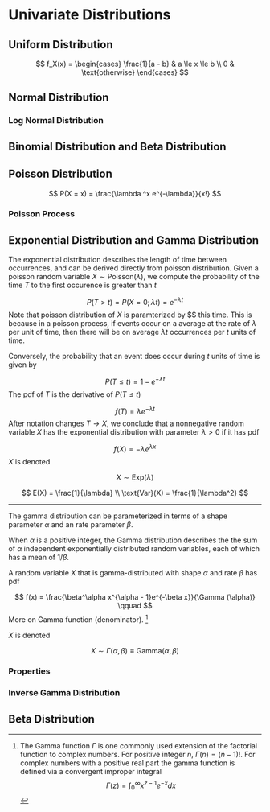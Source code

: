 # Univariate Distributions 

## Uniform Distribution 

$$
f_X(x) = 
\begin{cases}
\frac{1}{a - b} & a \le x \le b \\
0  & \text{otherwise}
\end{cases}
$$

## Normal Distribution 

### Log Normal Distribution 



## Binomial Distribution and Beta Distribution



## Poisson Distribution 

$$
P(X = x) = \frac{\lambda ^x e^{-\lambda}}{x!}
$$

### Poisson Process


## Exponential Distribution and Gamma Distribution

The exponential distribution describes the length of time between occurrences, and can be derived directly from poisson distribution. Given a poisson random variable $X \sim \text{Poisson}(\lambda)$, we compute the probability of the time $T$ to the first occurence is greater than $t$ 

$$
P(T > t) = P(X = 0; \lambda t) = e^{-\lambda t}
$$
Note that poisson distribution of $X$ is paramterized by $\lambdat $ this time. This is because in a poisson process, if events occur on a average at the rate of $\lambda$ per unit of time, then there will be on average $\lambda t$ occurrences per $t$ units of time. 

Conversely, the probability that an event does occur during $t$ units of time is given by 

$$
P(T \le t) = 1 - e^{-\lambda t}
$$
The pdf of $T$ is the derivative of $P(T \le t)$ 

$$
f(T) = \lambda e^{-\lambda t}
$$
After notation changes $T \rightarrow X$, we conclude that a nonnegative random variable $X$ has the exponential distribution with parameter $\lambda > 0$ if it has pdf 

$$
f(X) = -\lambda e^{\lambda x}
$$
$X$ is denoted 

$$
X \sim \text{Exp}(\lambda)
$$



$$
E(X) = \frac{1}{\lambda} \\
\text{Var}(X) = \frac{1}{\lambda^2}
$$
<hr>

The gamma distribution can be parameterized in terms of a shape parameter $\alpha$ and an rate parameter $\beta$. 

When $\alpha$ is a positive integer, the Gamma distribution describes the the sum of $\alpha$ independent exponentially distributed random variables, each of which has a mean of $1/\beta$. 

A random variable $X$ that is gamma-distributed with shape $\alpha$ and rate $\beta$ has pdf 

$$
f(x) = \frac{\beta^\alpha x^{\alpha - 1}e^{-\beta x}}{\Gamma (\alpha)} \qquad 
$$
More on Gamma function (denominator). ^[
The Gamma function $\Gamma$ is one commonly used extension of the factorial function to complex numbers. For positive integer $n$, $\Gamma(n) = (n - 1)!$. 
For complex numbers with a positive real part the gamma function is defined via a convergent improper integral
$$\Gamma(z)  = \int_{0}^{\infty}x^{z -1}e^{-x} dx$$]

$X$ is denoted 

$$
X \sim \Gamma(\alpha, \beta) \equiv \text{Gamma}(\alpha, \beta)
$$

### Properties











### Inverse Gamma Distribution 


## Beta Distribution 